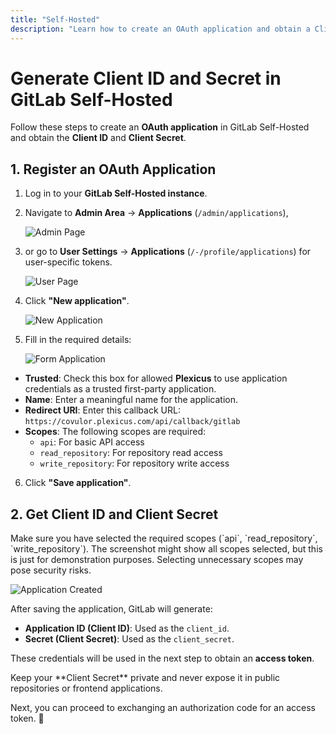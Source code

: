 ```yaml
---
title: "Self-Hosted"
description: "Learn how to create an OAuth application and obtain a Client ID and Client Secret in GitLab Self-Hosted."
---
```


# Generate Client ID and Secret in GitLab Self-Hosted

Follow these steps to create an **OAuth application** in GitLab Self-Hosted and obtain the **Client ID** and **Client Secret**.

## 1. Register an OAuth Application

1. Log in to your **GitLab Self-Hosted instance**.
2. Navigate to **Admin Area** → **Applications** (`/admin/applications`),

   <img src="/images/plexicus/gitlab/admin-self-hosted.png" alt="Admin Page" />

3. or go to **User Settings** → **Applications** (`/-/profile/applications`) for user-specific tokens.

   <img src="/images/plexicus/gitlab/general-user.png" alt="User Page" />

4. Click **"New application"**.

   <img
   	src="/images/plexicus/gitlab/create-application.png"
   	alt="New Application"
   />

5. Fill in the required details:

   <img
   	src="/images/plexicus/gitlab/form-application.png"
   	alt="Form Application"
   />

- **Trusted**: Check this box for allowed **Plexicus** to use application credentials as a trusted first-party application.
- **Name**: Enter a meaningful name for the application.
- **Redirect URI**: Enter this callback URL: `https://covulor.plexicus.com/api/callback/gitlab`
- **Scopes**: The following scopes are required:
  - `api`: For basic API access
  - `read_repository`: For repository read access
  - `write_repository`: For repository write access

6. Click **"Save application"**.

## 2. Get Client ID and Client Secret

<Warning>
	Make sure you have selected the required scopes (`api`, `read_repository`,
	`write_repository`). The screenshot might show all scopes selected, but this
	is just for demonstration purposes. Selecting unnecessary scopes may pose
	security risks.
</Warning>

<img
	src="/images/plexicus/gitlab/application-created.png"
	alt="Application Created"
/>

After saving the application, GitLab will generate:

- **Application ID (Client ID)**: Used as the `client_id`.
- **Secret (Client Secret)**: Used as the `client_secret`.

These credentials will be used in the next step to obtain an **access token**.

<Warning>
	Keep your **Client Secret** private and never expose it in public repositories
	or frontend applications.
</Warning>

Next, you can proceed to exchanging an authorization code for an access token. 🚀
